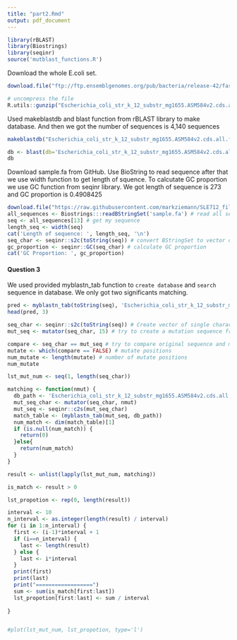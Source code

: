 ```yaml
---
title: "part2.Rmd"
output: pdf_document
---
```

```r
library(rBLAST)
library(Biostrings)
library(seqinr)
source('mutblast_functions.R')
```

Download the whole E.coli set. 
```r
download.file("ftp://ftp.ensemblgenomes.org/pub/bacteria/release-42/fasta/bacteria_0_collection/escherichia_coli_str_k_12_substr_mg1655/cds/Escherichia_coli_str_k_12_substr_mg1655.ASM584v2.cds.all.fa.gz", "Escherichia_coli_str_k_12_substr_mg1655.ASM584v2.cds.all.fa.gz")

# uncompress the file
R.utils::gunzip("Escherichia_coli_str_k_12_substr_mg1655.ASM584v2.cds.all.fa.gz", overwrite=TRUE)

```

Used makeblastdb and blast function from rBLAST library to make database. And then we got the number of sequences is 4,140 sequences
```r
makeblastdb("Escherichia_coli_str_k_12_substr_mg1655.ASM584v2.cds.all.fa", dbtype="nucl", "-parse_seqids")

db <- blast(db='Escherichia_coli_str_k_12_substr_mg1655.ASM584v2.cds.all.fa')
db
```


Download sample.fa from GitHub. Use BioString to read sequence after that we use width function to get length of squence. To calcutate GC proportion we use GC function from seqinr library. We got length of sequence is 273 and GC proportion is 0.4908425

```r
download.file("https://raw.githubusercontent.com/markziemann/SLE712_files/master/bioinfo_asst3_part2_files/sample.fa", destfile ="sample.fa")
all_sequences <- Biostrings:::readBStringSet('sample.fa') # read all sequences
seq <- all_sequences[13] # get my sequence
length_seq <- width(seq)
cat('Length of sequence: ', length_seq, '\n')
seq_char <- seqinr::s2c(toString(seq)) # convert BStringSet to vector of single characters
gc_proportion <- seqinr::GC(seq_char) # calculate GC proportion
cat('GC Proportion: ', gc_proportion)
```
#### Question 3
We used provided myblastn_tab function to  `create database` and `search` sequence in database. We only got two significants matching.

```r
pred <- myblastn_tab(toString(seq), 'Escherichia_coli_str_k_12_substr_mg1655.ASM584v2.cds.all.fa')
head(pred, 3)
```




```r
seq_char <- seqinr::s2c(toString(seq)) # Create vector of single character from BioString
mut_seq <- mutator(seq_char, 15) # try to create a mutation sequence from originial sequence, in this case we tried to make 100 mutate positions

compare <- seq_char == mut_seq # try to compare original sequence and mutate sequence
mutate <- which(compare == FALSE) # mutate positions
num_mutate <- length(mutate) # number of mutate positions
num_mutate
```

```r
lst_mut_num <- seq(1, length(seq_char))

matching <- function(nmut) {
  db_path <- 'Escherichia_coli_str_k_12_substr_mg1655.ASM584v2.cds.all.fa'
  mut_seq_char <- mutator(seq_char, nmut)
  mut_seq <- seqinr::c2s(mut_seq_char)
  match_table <- (myblastn_tab(mut_seq, db_path))
  num_match <- dim(match_table)[1]
  if (is.null(num_match)) {
    return(0)
  }else{
    return(num_match)
  }
}

result <- unlist(lapply(lst_mut_num, matching))

is_match <- result > 0

lst_propotion <- rep(0, length(result))

interval <- 10
n_interval <- as.integer(length(result) / interval)
for (i in 1:n_interval) {
  first <- (i-1)*interval + 1
  if (i==n_interval) {
    last <- length(result)
  } else {
    last <- i*interval
  }
  print(first)
  print(last)
  print("==================")
  sum <- sum(is_match[first:last])
  lst_propotion[first:last] <- sum / interval
  
}


#plot(lst_mut_num, lst_propotion, type='l')

```


